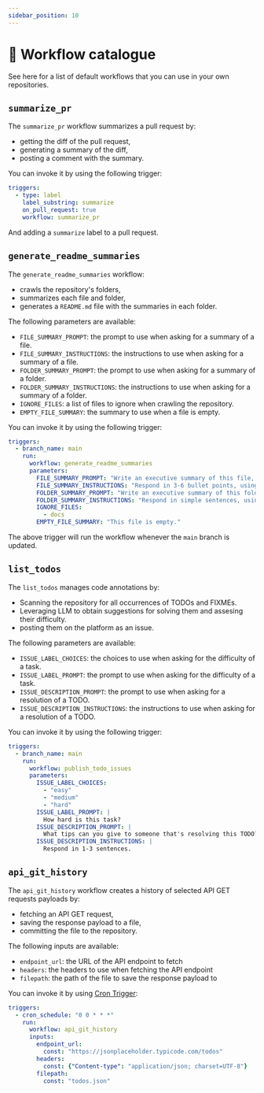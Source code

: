 ```yaml
---
sidebar_position: 10
---
```


# 🌊 Workflow catalogue

See here for a list of default workflows that you can use in your own repositories.

## `summarize_pr`

The `summarize_pr` workflow summarizes a pull request by:
- getting the diff of the pull request,
- generating a summary of the diff,
- posting a comment with the summary.

You can invoke it by using the following trigger:

```yaml
triggers:
  - type: label
    label_substring: summarize
    on_pull_request: true
    workflow: summarize_pr
```

And adding a `summarize` label to a pull request.

## `generate_readme_summaries`

The `generate_readme_summaries` workflow:
- crawls the repository's folders,
- summarizes each file and folder,
- generates a `README.md` file with the summaries in each folder.

The following parameters are available:
- `FILE_SUMMARY_PROMPT`: the prompt to use when asking for a summary of a file.
- `FILE_SUMMARY_INSTRUCTIONS`: the instructions to use when asking for a summary of a file.
- `FOLDER_SUMMARY_PROMPT`: the prompt to use when asking for a summary of a folder.
- `FOLDER_SUMMARY_INSTRUCTIONS`: the instructions to use when asking for a summary of a folder.
- `IGNORE_FILES`: a list of files to ignore when crawling the repository.
- `EMPTY_FILE_SUMMARY`: the summary to use when a file is empty.

You can invoke it by using the following trigger:

```yaml
triggers:
  - branch_name: main
    run:
      workflow: generate_readme_summaries
      parameters:
        FILE_SUMMARY_PROMPT: "Write an executive summary of this file, intended for someone seeing it for the first time. Write 3-6 bullet points, prefixed with emojis."
        FILE_SUMMARY_INSTRUCTIONS: "Respond in 3-6 bullet points, using plenty of emojis."
        FOLDER_SUMMARY_PROMPT: "Write an executive summary of this folder, intended for someone seeing it for the first time. Respond in 3-5 sentences."
        FOLDER_SUMMARY_INSTRUCTIONS: "Respond in simple sentences, using plenty of emojis."
        IGNORE_FILES:
          - docs
        EMPTY_FILE_SUMMARY: "This file is empty."
```

The above trigger will run the workflow whenever the `main` branch is updated.

## `list_todos`

The `list_todos` manages code annotations by: 
- Scanning the repository for all occurrences of TODOs and FIXMEs.
- Leveraging LLM to obtain suggestions for solving them and assesing their difficulty.
- posting them on the platform as an issue.

The following parameters are available:
- `ISSUE_LABEL_CHOICES`: the choices to use when asking for the difficulty of a task.
- `ISSUE_LABEL_PROMPT`: the prompt to use when asking for the difficulty of a task.
- `ISSUE_DESCRIPTION_PROMPT`: the prompt to use when asking for a resolution of a TODO.
- `ISSUE_DESCRIPTION_INSTRUCTIONS`: the instructions to use when asking for a resolution of a TODO.

You can invoke it by using the following trigger:

```yaml
triggers:
  - branch_name: main
    run:
      workflow: publish_todo_issues
      parameters:
        ISSUE_LABEL_CHOICES:
          - "easy"
          - "medium"
          - "hard"
        ISSUE_LABEL_PROMPT: |
          How hard is this task?
        ISSUE_DESCRIPTION_PROMPT: |
          What tips can you give to someone that's resolving this TODO?
        ISSUE_DESCRIPTION_INSTRUCTIONS: |
          Respond in 1-3 sentences.
```

## `api_git_history`

The `api_git_history` workflow creates a history of selected API GET requests payloads by:
- fetching an API GET request,
- saving the response payload to a file,
- committing the file to the repository.

The following inputs are available:
- `endpoint_url`: the URL of the API endpoint to fetch
- `headers`: the headers to use when fetching the API endpoint
- `filepath`: the path of the file to save the response payload to

You can invoke it by using [Cron Trigger](/reference/triggers#-properties-of-different-triggers):

```yaml
triggers:
  - cron_schedule: "0 0 * * *"
    run: 
      workflow: api_git_history
      inputs: 
        endpoint_url: 
          const: "https://jsonplaceholder.typicode.com/todos"
        headers: 
          const: {"Content-type": "application/json; charset=UTF-8"}
        filepath:
          const: "todos.json"
```